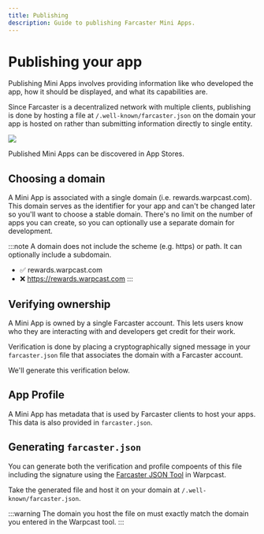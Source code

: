 ```yaml
---
title: Publishing
description: Guide to publishing Farcaster Mini Apps.
---
```



# Publishing your app

Publishing Mini Apps involves providing information like who developed the app,
how it should be displayed, and what its capabilities are.

Since Farcaster is a decentralized network with multiple clients, publishing is
done by hosting a file at `/.well-known/farcaster.json` on the domain your app
is hosted on rather than submitting information directly to single entity.

![](/explore-preview.png)

<Caption>
  Published Mini Apps can be discovered in App Stores.
</Caption>


## Choosing a domain

A Mini App is associated with a single domain (i.e. rewards.warpcast.com). This
domain serves as the identifier for your app and can't be changed later so
you'll want to choose a stable domain. There's no limit on the number of apps
you can create, so you can optionally use a separate domain for development.

:::note
A domain does not include the scheme (e.g. https) or path. It can optionally
include a subdomain.
- ✅ rewards.warpcast.com
- ❌ https://rewards.warpcast.com
:::


## Verifying ownership

A Mini App is owned by a single Farcaster account. This lets users know who
they are interacting with and developers get credit for their work.

Verification is done by placing a cryptographically signed message in your
`farcaster.json` file that associates the domain with a Farcaster account. 

We'll generate this verification below.


## App Profile 

A Mini App has metadata that is used by Farcaster clients to host your apps.
This data is also provided in `farcaster.json`.


## Generating `farcaster.json`

You can generate both the verification and profile compoents of this file
including the signature using the [Farcaster JSON
Tool](https://warpcast.com/~/developers/mini-apps/manifest) in Warpcast. 

Take the generated file and host it on your domain at
`/.well-known/farcaster.json`.

:::warning
The domain you host the file on must exactly match the domain you entered in
the Warpcast tool.
:::

